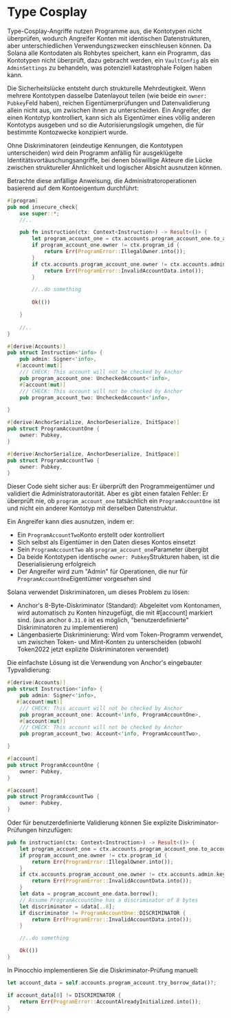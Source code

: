 
# Type Cosplay

Type-Cosplay-Angriffe nutzen Programme aus, die Kontotypen nicht überprüfen, wodurch Angreifer Konten mit identischen Datenstrukturen, aber unterschiedlichen Verwendungszwecken einschleusen können. Da Solana alle Kontodaten als Rohbytes speichert, kann ein Programm, das Kontotypen nicht überprüft, dazu gebracht werden, ein `VaultConfig` als ein `AdminSettings` zu behandeln, was potenziell katastrophale Folgen haben kann.

Die Sicherheitslücke entsteht durch strukturelle Mehrdeutigkeit. Wenn mehrere Kontotypen dasselbe Datenlayout teilen (wie beide ein `owner: Pubkey`Feld haben), reichen Eigentümerprüfungen und Datenvalidierung allein nicht aus, um zwischen ihnen zu unterscheiden. Ein Angreifer, der einen Kontotyp kontrolliert, kann sich als Eigentümer eines völlig anderen Kontotyps ausgeben und so die Autorisierungslogik umgehen, die für bestimmte Kontozwecke konzipiert wurde.

Ohne Diskriminatoren (eindeutige Kennungen, die Kontotypen unterscheiden) wird dein Programm anfällig für ausgeklügelte Identitätsvortäuschungsangriffe, bei denen böswillige Akteure die Lücke zwischen struktureller Ähnlichkeit und logischer Absicht ausnutzen können.

<ArticleSection name="Anchor" id="anchor" level="h2" />

Betrachte diese anfällige Anweisung, die Administratoroperationen basierend auf dem Kontoeigentum durchführt:

```rust
#[program]
pub mod insecure_check{
    use super::*;
    //..

    pub fn instruction(ctx: Context<Instruction>) -> Result<()> {
        let program_account_one = ctx.accounts.program_account_one.to_account_info();
        if program_account_one.owner != ctx.program_id {
            return Err(ProgramError::IllegalOwner.into());
        }
        if ctx.accounts.program_account_one.owner != ctx.accounts.admin.key() {
            return Err(ProgramError::InvalidAccountData.into());
        }

        //..do something
    
        Ok(())

    }
        
    //..
}

#[derive(Accounts)]
pub struct Instruction<'info> {
    pub admin: Signer<'info>,
   #[account(mut)]
    /// CHECK: This account will not be checked by Anchor
    pub program_account_one: UncheckedAccount<'info>,
    #[account(mut)]
    /// CHECK: This account will not be checked by Anchor
    pub program_account_two: UncheckedAccount<'info>,

}

#[derive(AnchorSerialize, AnchorDeserialize, InitSpace)]
pub struct ProgramAccountOne {
    owner: Pubkey,
}

#[derive(AnchorSerialize, AnchorDeserialize, InitSpace)]
pub struct ProgramAccountTwo {
    owner: Pubkey,
}
```

Dieser Code sieht sicher aus: Er überprüft den Programmeigentümer und validiert die Administratorautorität. Aber es gibt einen fatalen Fehler: Er überprüft nie, ob `program_account_one` tatsächlich ein `ProgramAccountOne` ist und nicht ein anderer Kontotyp mit derselben Datenstruktur.

Ein Angreifer kann dies ausnutzen, indem er:
- Ein `ProgramAccountTwo`Konto erstellt oder kontrolliert
- Sich selbst als Eigentümer in den Daten dieses Kontos einsetzt
- Sein `ProgramAccountTwo` als `program_account_one`Parameter übergibt
- Da beide Kontotypen identische `owner: Pubkey`Strukturen haben, ist die Deserialisierung erfolgreich
- Der Angreifer wird zum "Admin" für Operationen, die nur für `ProgramAccountOne`Eigentümer vorgesehen sind

Solana verwendet Diskriminatoren, um dieses Problem zu lösen:
- Anchor's 8-Byte-Diskriminator (Standard): Abgeleitet vom Kontonamen, wird automatisch zu Konten hinzugefügt, die mit #[account] markiert sind. (aus anchor `0.31.0` ist es möglich, "benutzerdefinierte" Diskriminatoren zu implementieren)
- Längenbasierte Diskriminierung: Wird vom Token-Programm verwendet, um zwischen Token- und Mint-Konten zu unterscheiden (obwohl Token2022 jetzt explizite Diskriminatoren verwendet)

Die einfachste Lösung ist die Verwendung von Anchor's eingebauter Typvalidierung:

```rust
#[derive(Accounts)]
pub struct Instruction<'info> {
    pub admin: Signer<'info>,
   #[account(mut)]
    /// CHECK: This account will not be checked by Anchor
    pub program_account_one: Account<'info, ProgramAccountOne>,
    #[account(mut)]
    /// CHECK: This account will not be checked by Anchor
    pub program_account_two: Account<'info, ProgramAccountTwo>,

}

#[account]
pub struct ProgramAccountOne {
    owner: Pubkey,
}

#[account]
pub struct ProgramAccountTwo {
    owner: Pubkey,
}
```

Oder für benutzerdefinierte Validierung können Sie explizite Diskriminator-Prüfungen hinzufügen:

```rust
pub fn instruction(ctx: Context<Instruction>) -> Result<()> {
    let program_account_one = ctx.accounts.program_account_one.to_account_info();
    if program_account_one.owner != ctx.program_id {
        return Err(ProgramError::IllegalOwner.into());
    }
    if ctx.accounts.program_account_one.owner != ctx.accounts.admin.key() {
        return Err(ProgramError::InvalidAccountData.into());
    }
    let data = program_account_one.data.borrow();
    // Assume ProgramAccountOne has a discriminator of 8 bytes
    let discriminator = &data[..8];
    if discriminator != ProgramAccountOne::DISCRIMINATOR {
        return Err(ProgramError::InvalidAccountData.into());
    }

    //..do something

    Ok(())
}
```

<ArticleSection name="Pinocchio" id="pinocchio" level="h2" />

In Pinocchio implementieren Sie die Diskriminator-Prüfung manuell:

```rust
let account_data = self.accounts.program_account.try_borrow_data()?;

if account_data[0] != DISCRIMINATOR {
    return Err(ProgramError::AccountAlreadyInitialized.into());
}
```
